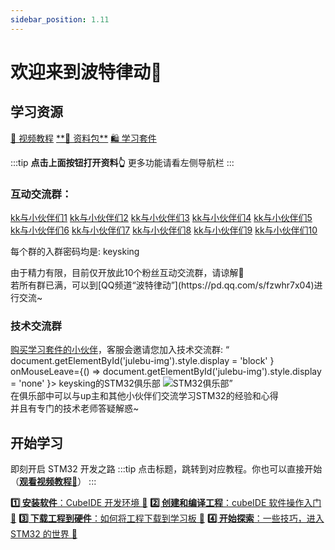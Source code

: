 ```yaml
---
sidebar_position: 1.11
---
```




# 欢迎来到波特律动👏

## 学习资源

<div className='flex gap-5' >
  <a href="https://www.bilibili.com/video/BV12v4y1y7uV" class="source_card_button" target="_blank">📖 视频教程</a>
  <a href="\docs\stm32\resourcePack\" class="source_card_button" target="_blank">**📂 资料包**</a>
  <a href="https://e.tb.cn/h.TsMWC9ZLtCLGVM6?tk=SbjTe8X2Drd" class="source_card_button" target="_blank">🛍️ 学习套件</a>
</div>

<div style={{ marginBottom: '20px' }}></div>

:::tip
**点击上面按钮打开资料👆** 更多功能请看左侧导航栏
:::

### 互动交流群：

<div className='flex gap-5' >
  <a target="_blank" href="https://qm.qq.com/cgi-bin/qm/qr?k=04uwgN6C7syuCF5_B-4TGYYESytWVrP5&jump_from=webapi&authKey=v81m7iM4BSRewj0879nbm/v+R7Ii7OOMvrm2Qs/AipM7B5lwZcajFSkA3WTZ36iQ">kk与小伙伴们1</a>
  <a target="_blank" href="https://qm.qq.com/cgi-bin/qm/qr?k=egIjMtpgzU85Utw1DDEc3XUo3EZoqlNd&jump_from=webapi&authKey=Q6x5PO6PnBcPX4Vybxloy+pzP+Wc5Rb7z7bLgweYv6KJvNJjBVBTJ8Ri/mYf61lC">kk与小伙伴们2</a>
  <a target="_blank" href="https://qm.qq.com/cgi-bin/qm/qr?k=KxIgRuSR58F15mqxaat2KpwO4WbZama2&jump_from=webapi&authKey=470Muu1yfZDRkpPCG9hAulE2JdtV7ORHxQcMKaVCfUrGkN0IYMW32O7oFbPs4xpK">kk与小伙伴们3</a>
  <a target="_blank" href="https://qm.qq.com/cgi-bin/qm/qr?k=U4zKqUf_-Jo4crcqeWuQVrKBVS7Mn18l&jump_from=webapi&authKey=VaapPoc+59VMz16jA8WliGrWDhMaz91WVCBdcN83ki5RzuWwZ4f07PruRvDQOOAR">kk与小伙伴们4</a>
  <a target="_blank" href="https://qm.qq.com/cgi-bin/qm/qr?k=0TwGRN60324L21HG2yf493jYQ_OAU14r&jump_from=webapi&authKey=mkaUPlKBrwGHKTZuCJi1DfaBe9yxcffH3oQvtNUUyDcc7FaHZHaenOEzUn/MO3R0">kk与小伙伴们5</a>
</div>
<div className='flex gap-5' >
  <a target="_blank" href="https://qm.qq.com/cgi-bin/qm/qr?k=9XAsAwenWfUtFzkwfjfMn_b8OUTZgrRp&jump_from=webapi&authKey=xgPyynThpX0A7+CzJpxQfAKjbAKqI8WopN192hVvIOxwq/eu58mSVfIwbX2pWlDG">kk与小伙伴们6</a>
  <a target="_blank" href="https://qm.qq.com/cgi-bin/qm/qr?k=D4FoAGNNYaDbU5ihcBpHBHTa-0YT0yhj&jump_from=webapi&authKey=OnN2K2j3ej6SDZphFLHlETttn0Euy0BQ+nDVadyFuRSB1Uqufu8LQghmOmfQfovN">kk与小伙伴们7</a>
  <a target="_blank" href="https://qm.qq.com/cgi-bin/qm/qr?k=S9skKCVhvHhQDqGDIEe9ocodk8J8u5ON&jump_from=webapi&authKey=lKeTyhwJwjEui6p8ULv6LBv3VBFQVgIfYmjoHayQGI8IIsiGZIoFP5ANlitsQkPb">kk与小伙伴们8</a>
  <a target="_blank" href="https://qm.qq.com/cgi-bin/qm/qr?k=WgQqGm6cg_Hp30bqsXgE7ZGZsBqZaTxH&jump_from=webapi&authKey=ep+9SkUiw/AOef9yPTIZ9j8K1u9/QtIsNVTdILznOmXcA4akEQBQADQCe9bHIrWh">kk与小伙伴们9</a>
  <a target="_blank" href="https://qm.qq.com/cgi-bin/qm/qr?k=TOzih9e7m74qmV7Ru4Z8gDRvUbuQpL6o&jump_from=webapi&authKey=D49tUQsREGUX+RrejfoknEYEowukoaW967FLm4/RMtgN8L+qFaLi13pVWPFTNbT9">kk与小伙伴们10</a>
</div>

每个群的入群密码均是: keysking

<div className='mt-5'>
由于精力有限，目前仅开放此10个粉丝互动交流群，请谅解🙏<br/>
若所有群已满，可以到[QQ频道“波特律动”](https://pd.qq.com/s/fzwhr7x04)进行交流~
</div>

### 技术交流群



<div className=''>
<a href="https://e.tb.cn/h.TsMWC9ZLtCLGVM6?tk=SbjTe8X2Drd" target="_blank" className='rainbow-text font-bold'>购买学习套件的小伙伴</a>，客服会邀请您加入技术交流群: “
<span  className="relative inline-block rainbow-text font-bold cursor-pointer"  onMouseEnter={() =>  document.getElementById('julebu-img').style.display = 'block'  }  onMouseLeave={() =>  document.getElementById('julebu-img').style.display = 'none'  }> keysking的STM32俱乐部 <img id="julebu-img" src={require('./img/julebu.jpeg').default} alt="STM32俱乐部" style={{ display: 'none' }} className="absolute left-1/2 -translate-x-1/2 bottom-full mb-2 w-48 rounded-lg shadow-lg pointer-events-none z-50"/></span>”<br/>
在俱乐部中可以与up主和其他小伙伴们交流学习STM32的经验和心得<br/>
并且有专门的技术老师答疑解惑~
</div>

## 开始学习

即刻开启 STM32 开发之路
:::tip
点击标题，跳转到对应教程。你也可以直接开始 （<a href="https://www.bilibili.com/video/BV12v4y1y7uV" target="_blank">**观看视频教程🔗**</a>）
:::

<div style={{ display: 'grid', gap: '1rem' }}>
  <Card>
    <CardContent>
    <a href="/docs/stm32/getting-started/getting-started_InstalCube" target="_blank"><strong>1️⃣ 安装软件</strong>：CubeIDE 开发环境 🔗</a>
    </CardContent>
  </Card>
  <Card>
    <CardContent>
    <a href="/docs/stm32/getting-started/getting-started_software" target="_blank"><strong>2️⃣ 创建和编译工程</strong>：cubeIDE 软件操作入门 🔗</a>
    </CardContent>
  </Card>
  <Card>
    <CardContent>
    <a href="/docs/stm32/getting-started/getting-started_hardware" target="_blank"><strong>3️⃣ 下载工程到硬件</strong>：如何将工程下载到学习板 🔗</a>
    </CardContent>
  </Card>
  <Card>
    <CardContent>
    <a href="/docs/stm32/getting-started/getting-started_finish" target="_blank"><strong>4️⃣ 开始探索</strong>：一些技巧，进入 STM32 的世界 🔗</a>
    </CardContent>
  </Card>
</div>
